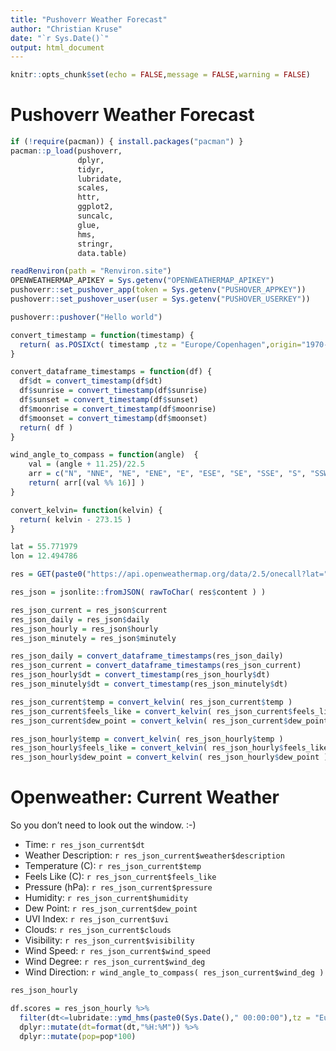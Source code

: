 ```yaml
---
title: "Pushoverr Weather Forecast"
author: "Christian Kruse"
date: "`r Sys.Date()`"
output: html_document
---
```


```r
knitr::opts_chunk$set(echo = FALSE,message = FALSE,warning = FALSE)
```

# Pushoverr Weather Forecast

```r

if (!require(pacman)) { install.packages("pacman") }
pacman::p_load(pushoverr,
               dplyr,
               tidyr,
               lubridate,
               scales,
               httr,
               ggplot2,
               suncalc,
               glue,
               hms,
               stringr,
               data.table)

```


```r
readRenviron(path = "Renviron.site")
OPENWEATHERMAP_APIKEY = Sys.getenv("OPENWEATHERMAP_APIKEY")
pushoverr::set_pushover_app(token = Sys.getenv("PUSHOVER_APPKEY"))
pushoverr::set_pushover_user(user = Sys.getenv("PUSHOVER_USERKEY"))

```

```r
pushoverr::pushover("Hello world")
```


```r
convert_timestamp = function(timestamp) {
  return( as.POSIXct( timestamp ,tz = "Europe/Copenhagen",origin="1970-01-01") )
}
```

```r
convert_dataframe_timestamps = function(df) {
  df$dt = convert_timestamp(df$dt)
  df$sunrise = convert_timestamp(df$sunrise)
  df$sunset = convert_timestamp(df$sunset)
  df$moonrise = convert_timestamp(df$moonrise)
  df$moonset = convert_timestamp(df$moonset)
  return( df )
}
```

```r
wind_angle_to_compass = function(angle)  {
    val = (angle + 11.25)/22.5
    arr = c("N", "NNE", "NE", "ENE", "E", "ESE", "SE", "SSE", "S", "SSW", "SW", "WSW", "W", "WNW", "NW", "NNW")
    return( arr[(val %% 16)] )
}
```

```r
convert_kelvin= function(kelvin) {
  return( kelvin - 273.15 )
}
```


```r

lat = 55.771979
lon = 12.494786

res = GET(paste0("https://api.openweathermap.org/data/2.5/onecall?lat=",lat,"&lon=",lon,"&appid=",OPENWEATHERMAP_APIKEY)) # Yeah, should really hide that api key.

res_json = jsonlite::fromJSON( rawToChar( res$content ) )

res_json_current = res_json$current
res_json_daily = res_json$daily
res_json_hourly = res_json$hourly
res_json_minutely = res_json$minutely

res_json_daily = convert_dataframe_timestamps(res_json_daily)
res_json_current = convert_dataframe_timestamps(res_json_current)
res_json_hourly$dt = convert_timestamp(res_json_hourly$dt)
res_json_minutely$dt = convert_timestamp(res_json_minutely$dt)

res_json_current$temp = convert_kelvin( res_json_current$temp )
res_json_current$feels_like = convert_kelvin( res_json_current$feels_like )
res_json_current$dew_point = convert_kelvin( res_json_current$dew_point )

res_json_hourly$temp = convert_kelvin( res_json_hourly$temp )
res_json_hourly$feels_like = convert_kelvin( res_json_hourly$feels_like )
res_json_hourly$dew_point = convert_kelvin( res_json_hourly$dew_point )
```

# Openweather: Current Weather

So you don't need to look out the window. :-)

* Time: ```r res_json_current$dt ```
* Weather Description: ```r res_json_current$weather$description ```
* Temperature (C): ```r res_json_current$temp ```
* Feels Like (C): ```r res_json_current$feels_like ```
* Pressure (hPa): ```r res_json_current$pressure ```
* Humidity: ```r res_json_current$humidity ```
* Dew Point: ```r res_json_current$dew_point ```
* UVI Index: ```r res_json_current$uvi ```
* Clouds: ```r res_json_current$clouds ```
* Visibility: ```r res_json_current$visibility ```
* Wind Speed: ```r res_json_current$wind_speed ```
* Wind Degree: ```r res_json_current$wind_deg ```
* Wind Direction: ```r wind_angle_to_compass( res_json_current$wind_deg )```

```r
res_json_hourly
```


```r
df.scores = res_json_hourly %>% 
  filter(dt<=lubridate::ymd_hms(paste0(Sys.Date()," 00:00:00"),tz = "Europe/Copenhagen")+lubridate::days(1)) %>% 
  dplyr::mutate(dt=format(dt,"%H:%M")) %>% 
  dplyr::mutate(pop=pop*100)
```


